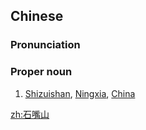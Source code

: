 ==Chinese==
{{zh-forms}}

===Pronunciation===
{{zh-pron
|m=Shízuǐshān
|cat=propn
}}

===Proper noun===
{{zh-proper noun}}

# [[Shizuishan]], [[Ningxia]], [[China]]

{{zh-cat|Cities}}

[[zh:石嘴山]]